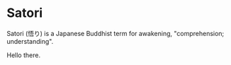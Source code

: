 # Satori

Satori (悟り) is a Japanese Buddhist term for awakening, "comprehension; understanding".

Hello there. 